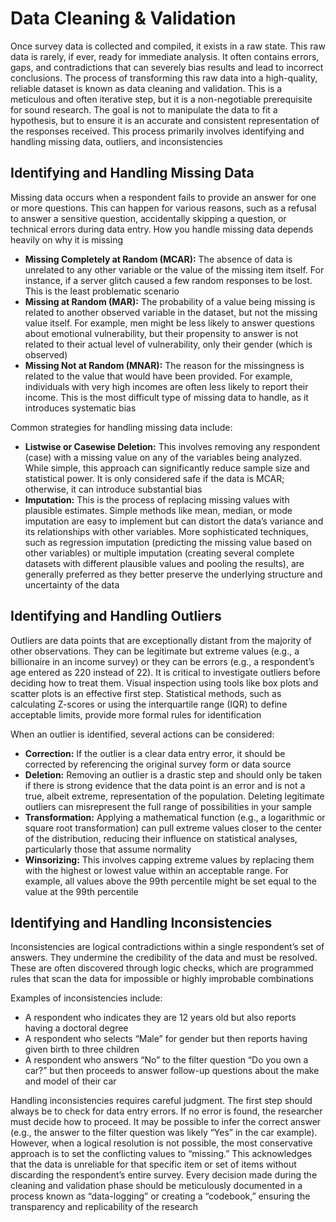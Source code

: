 # Data Cleaning & Validation {-}

Once survey data is collected and compiled, it exists in a raw state. This raw data is rarely, if ever, ready for immediate analysis. It often contains errors, gaps, and contradictions that can severely bias results and lead to incorrect conclusions. The process of transforming this raw data into a high-quality, reliable dataset is known as data cleaning and validation. This is a meticulous and often iterative step, but it is a non-negotiable prerequisite for sound research. The goal is not to manipulate the data to fit a hypothesis, but to ensure it is an accurate and consistent representation of the responses received. This process primarily involves identifying and handling missing data, outliers, and inconsistencies

## **Identifying and Handling Missing Data** {-}

Missing data occurs when a respondent fails to provide an answer for one or more questions. This can happen for various reasons, such as a refusal to answer a sensitive question, accidentally skipping a question, or technical errors during data entry. How you handle missing data depends heavily on why it is missing

* **Missing Completely at Random (MCAR):** The absence of data is unrelated to any other variable or the value of the missing item itself. For instance, if a server glitch caused a few random responses to be lost. This is the least problematic scenario
* **Missing at Random (MAR):** The probability of a value being missing is related to another observed variable in the dataset, but not the missing value itself. For example, men might be less likely to answer questions about emotional vulnerability, but their propensity to answer is not related to their actual level of vulnerability, only their gender (which is observed)
* **Missing Not at Random (MNAR):** The reason for the missingness is related to the value that would have been provided. For example, individuals with very high incomes are often less likely to report their income. This is the most difficult type of missing data to handle, as it introduces systematic bias

Common strategies for handling missing data include:

* **Listwise or Casewise Deletion:** This involves removing any respondent (case) with a missing value on any of the variables being analyzed. While simple, this approach can significantly reduce sample size and statistical power. It is only considered safe if the data is MCAR; otherwise, it can introduce substantial bias
* **Imputation:** This is the process of replacing missing values with plausible estimates. Simple methods like mean, median, or mode imputation are easy to implement but can distort the data's variance and its relationships with other variables. More sophisticated techniques, such as regression imputation (predicting the missing value based on other variables) or multiple imputation (creating several complete datasets with different plausible values and pooling the results), are generally preferred as they better preserve the underlying structure and uncertainty of the data

## **Identifying and Handling Outliers** {-}

Outliers are data points that are exceptionally distant from the majority of other observations. They can be legitimate but extreme values (e.g., a billionaire in an income survey) or they can be errors (e.g., a respondent's age entered as 220 instead of 22). It is critical to investigate outliers before deciding how to treat them. Visual inspection using tools like box plots and scatter plots is an effective first step. Statistical methods, such as calculating Z-scores or using the interquartile range (IQR) to define acceptable limits, provide more formal rules for identification

When an outlier is identified, several actions can be considered:

* **Correction:** If the outlier is a clear data entry error, it should be corrected by referencing the original survey form or data source
* **Deletion:** Removing an outlier is a drastic step and should only be taken if there is strong evidence that the data point is an error and is not a true, albeit extreme, representation of the population. Deleting legitimate outliers can misrepresent the full range of possibilities in your sample
* **Transformation:** Applying a mathematical function (e.g., a logarithmic or square root transformation) can pull extreme values closer to the center of the distribution, reducing their influence on statistical analyses, particularly those that assume normality
* **Winsorizing:** This involves capping extreme values by replacing them with the highest or lowest value within an acceptable range. For example, all values above the 99th percentile might be set equal to the value at the 99th percentile

## **Identifying and Handling Inconsistencies** {-}

Inconsistencies are logical contradictions within a single respondent's set of answers. They undermine the credibility of the data and must be resolved. These are often discovered through logic checks, which are programmed rules that scan the data for impossible or highly improbable combinations

Examples of inconsistencies include:

* A respondent who indicates they are 12 years old but also reports having a doctoral degree
* A respondent who selects "Male" for gender but then reports having given birth to three children
* A respondent who answers "No" to the filter question "Do you own a car?" but then proceeds to answer follow-up questions about the make and model of their car

Handling inconsistencies requires careful judgment. The first step should always be to check for data entry errors. If no error is found, the researcher must decide how to proceed. It may be possible to infer the correct answer (e.g., the answer to the filter question was likely "Yes" in the car example). However, when a logical resolution is not possible, the most conservative approach is to set the conflicting values to "missing." This acknowledges that the data is unreliable for that specific item or set of items without discarding the respondent's entire survey. Every decision made during the cleaning and validation phase should be meticulously documented in a process known as "data-logging" or creating a "codebook," ensuring the transparency and replicability of the research
